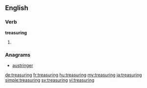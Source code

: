 ==English==

===Verb===
'''treasuring'''

# {{present participle of|treasure}}

===Anagrams===
* [[austringer#English|austringer]]

[[de:treasuring]]
[[fr:treasuring]]
[[hu:treasuring]]
[[my:treasuring]]
[[ja:treasuring]]
[[simple:treasuring]]
[[sv:treasuring]]
[[vi:treasuring]]